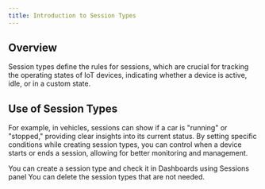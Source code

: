 ```yaml
---
title: Introduction to Session Types
---
```


## Overview

Session types define the rules for sessions, which are crucial for tracking the operating states of IoT devices, indicating whether a device is active, idle, or in a custom state.

## Use of Session Types

For example, in vehicles, sessions can show if a car is "running" or "stopped," providing clear insights into its current status. By setting specific conditions while creating session types, you can control when a device starts or ends a session, allowing for better monitoring and management.

<CardGroup cols={2}>
  <Card title="Create a Session Type" icon="plus" href="/platform-guide/session-types/creating-a-session-type">
  You can create a session type and check it in Dashboards using Sessions panel
</Card>
  <Card title="Delete a Session Type" icon="trash" href="/platform-guide/session-types/deleting-a-session-type">
  You can delete the session types that are not needed.
</Card>
</CardGroup>